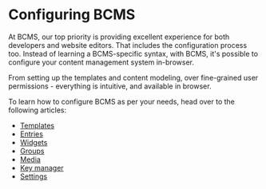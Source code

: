 # Configuring BCMS

At BCMS, our top priority is providing excellent experience for both developers and website editors.
That includes the configuration process too. Instead of learning a BCMS-specific syntax, with BCMS, it's possible to configure your content management system in-browser.

From setting up the templates and content modeling, over fine-grained user permissions - everything is intuitive, and available in browser.

To learn how to configure BCMS as per your needs, head over to the following articles:

- [Templates](/inside-bcms/templates)
- [Entries](/inside-bcms/entries)
- [Widgets](/inside-bcms/widgets)
- [Groups](/inside-bcms/groups)
- [Media](/inside-bcms/media)
- [Key manager](/inside-bcms/key-manager)
- [Settings](/inside-bcms/settings)
